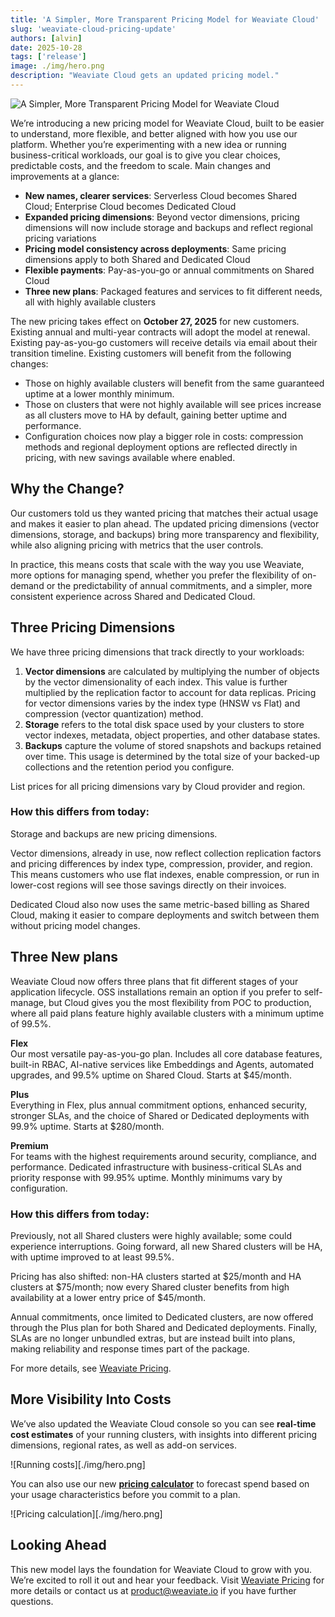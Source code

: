 ```yaml
---
title: 'A Simpler, More Transparent Pricing Model for Weaviate Cloud'
slug: 'weaviate-cloud-pricing-update'
authors: [alvin]
date: 2025-10-28
tags: ['release']
image: ./img/hero.png
description: "Weaviate Cloud gets an updated pricing model."
---
```


![A Simpler, More Transparent Pricing Model for Weaviate Cloud](./img/hero.png)

We’re introducing a new pricing model for Weaviate Cloud, built to be easier to understand, more flexible, and better aligned with how you use our platform. Whether you’re experimenting with a new idea or running business-critical workloads, our goal is to give you clear choices, predictable costs, and the freedom to scale. Main changes and improvements at a glance:

* **New names, clearer services**: Serverless Cloud becomes Shared Cloud; Enterprise Cloud becomes Dedicated Cloud  
* **Expanded pricing dimensions**: Beyond vector dimensions, pricing dimensions will now include storage and backups and reflect regional pricing variations  
* **Pricing model consistency across deployments**: Same pricing dimensions apply to both Shared and Dedicated Cloud  
* **Flexible payments**: Pay-as-you-go or annual commitments on Shared Cloud  
* **Three new plans**: Packaged features and services to fit different needs, all with highly available clusters

The new pricing takes effect on **October 27, 2025** for new customers. Existing annual and multi-year contracts will adopt the model at renewal. Existing pay-as-you-go customers will receive details via email about their transition timeline. Existing customers will benefit from the following changes:

* Those on highly available clusters will benefit from the same guaranteed uptime at a lower monthly minimum.  
* Those on clusters that were not highly available will see prices increase as all clusters move to HA by default, gaining better uptime and performance.  
* Configuration choices now play a bigger role in costs: compression methods and regional deployment options are reflected directly in pricing, with new savings available where enabled.

## Why the Change?

Our customers told us they wanted pricing that matches their actual usage and makes it easier to plan ahead. The updated pricing dimensions (vector dimensions, storage, and backups) bring more transparency and flexibility, while also aligning pricing with metrics that the user controls.

In practice, this means costs that scale with the way you use Weaviate, more options for managing spend, whether you prefer the flexibility of on-demand or the predictability of annual commitments, and a simpler, more consistent experience across Shared and Dedicated Cloud.

## Three Pricing Dimensions

We have three pricing dimensions that track directly to your workloads:

1. **Vector dimensions** are calculated by multiplying the number of objects by the vector dimensionality of each index. This value is further multiplied by the replication factor to account for data replicas. Pricing for vector dimensions varies by the index type (HNSW vs Flat) and compression (vector quantization) method.  
2. **Storage** refers to the total disk space used by your clusters to store vector indexes, metadata, object properties, and other database states.  
3. **Backups** capture the volume of stored snapshots and backups retained over time. This usage is determined by the total size of your backed-up collections and the retention period you configure.

List prices for all pricing dimensions vary by Cloud provider and region. 

### How this differs from today:

Storage and backups are new pricing dimensions. 

Vector dimensions, already in use, now reflect collection replication factors and pricing differences by index type, compression, provider, and region. This means customers who use flat indexes, enable compression, or run in lower-cost regions will see those savings directly on their invoices. 

Dedicated Cloud also now uses the same metric-based billing as Shared Cloud, making it easier to compare deployments and switch between them without pricing model changes. 

## Three New plans

Weaviate Cloud now offers three plans that fit different stages of your application lifecycle. OSS installations remain an option if you prefer to self-manage, but Cloud gives you the most flexibility from POC to production, where all paid plans feature highly available clusters with a minimum uptime of 99.5%.

**Flex**  
Our most versatile pay-as-you-go plan. Includes all core database features, built-in RBAC, AI-native services like Embeddings and Agents, automated upgrades, and 99.5% uptime on Shared Cloud. Starts at $45/month. 

**Plus**  
Everything in Flex, plus annual commitment options, enhanced security, stronger SLAs, and the choice of Shared or Dedicated deployments with 99.9% uptime. Starts at $280/month. 

**Premium**  
For teams with the highest requirements around security, compliance, and performance. Dedicated infrastructure with business-critical SLAs and priority response with 99.95% uptime. Monthly minimums vary by configuration.

### How this differs from today:

Previously, not all Shared clusters were highly available; some could experience interruptions. Going forward, all new Shared clusters will be HA, with uptime improved to at least 99.5%. 

Pricing has also shifted: non-HA clusters started at $25/month and HA clusters at $75/month; now every Shared cluster benefits from high availability at a lower entry price of $45/month. 

Annual commitments, once limited to Dedicated clusters, are now offered through the Plus plan for both Shared and Dedicated deployments. Finally, SLAs are no longer unbundled extras, but are instead built into plans, making reliability and response times part of the package.

For more details, see [Weaviate Pricing](https://weaviate.io/pricing).

## More Visibility Into Costs

We’ve also updated the Weaviate Cloud console so you can see **real-time cost estimates** of your running clusters, with insights into different pricing dimensions, regional rates, as well as add-on services.

![Running costs][./img/hero.png]

You can also use our new [**pricing calculator**](https://weaviate.io/pricing#calculator) to forecast spend based on your usage characteristics before you commit to a plan.

![Pricing calculation][./img/hero.png]

## Looking Ahead

This new model lays the foundation for Weaviate Cloud to grow with you. We’re excited to roll it out and hear your feedback. Visit [Weaviate Pricing](https://weaviate.io/pricing) for more details or contact us at [product@weaviate.io](mailto:product@weaviate.io) if you have further questions. 


<WhatsNext />
